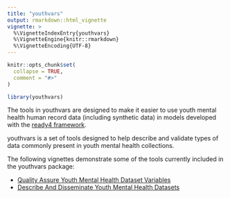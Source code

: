 ```yaml
---
title: "youthvars"
output: rmarkdown::html_vignette
vignette: >
  %\VignetteIndexEntry{youthvars}
  %\VignetteEngine{knitr::rmarkdown}
  %\VignetteEncoding{UTF-8}
---
```


```r
knitr::opts_chunk$set(
  collapse = TRUE,
  comment = "#>"
)
```

```r
library(youthvars)
```
The tools in youthvars are designed to make it easier to use youth mental health human record data (including synthetic data) in models developed with the [ready4 framework](https://www.ready4-dev.com).

youthvars is a set of tools designed to help describe and validate types of data commonly present in youth mental health collections.

The following vignettes demonstrate some of the tools currently included in the youthvars package:

- [Quality Assure Youth Mental Health Dataset Variables](V_01.html)
- [Describe And Disseminate Youth Mental Health Datasets](V_02.html)
